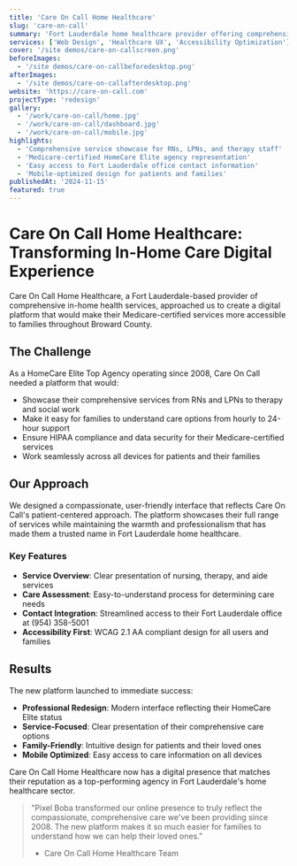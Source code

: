 ```yaml
---
title: 'Care On Call Home Healthcare'
slug: 'care-on-call'
summary: 'Fort Lauderdale home healthcare provider offering comprehensive in-home services through skilled professionals'
services: ['Web Design', 'Healthcare UX', 'Accessibility Optimization']
cover: '/site demos/care-on-callscreen.png'
beforeImages:
  - '/site demos/care-on-callbeforedesktop.png'
afterImages:
  - '/site demos/care-on-callafterdesktop.png'
website: 'https://care-on-call.com'
projectType: 'redesign'
gallery:
  - '/work/care-on-call/home.jpg'
  - '/work/care-on-call/dashboard.jpg'
  - '/work/care-on-call/mobile.jpg'
highlights:
  - 'Comprehensive service showcase for RNs, LPNs, and therapy staff'
  - 'Medicare-certified HomeCare Elite agency representation'
  - 'Easy access to Fort Lauderdale office contact information'
  - 'Mobile-optimized design for patients and families'
publishedAt: '2024-11-15'
featured: true
---
```


# Care On Call Home Healthcare: Transforming In-Home Care Digital Experience

Care On Call Home Healthcare, a Fort Lauderdale-based provider of comprehensive in-home health services, approached us to create a digital platform that would make their Medicare-certified services more accessible to families throughout Broward County.

## The Challenge

As a HomeCare Elite Top Agency operating since 2008, Care On Call needed a platform that would:

- Showcase their comprehensive services from RNs and LPNs to therapy and social work
- Make it easy for families to understand care options from hourly to 24-hour support
- Ensure HIPAA compliance and data security for their Medicare-certified services
- Work seamlessly across all devices for patients and their families

## Our Approach

We designed a compassionate, user-friendly interface that reflects Care On Call's patient-centered approach. The platform showcases their full range of services while maintaining the warmth and professionalism that has made them a trusted name in Fort Lauderdale home healthcare.

### Key Features

- **Service Overview**: Clear presentation of nursing, therapy, and aide services
- **Care Assessment**: Easy-to-understand process for determining care needs
- **Contact Integration**: Streamlined access to their Fort Lauderdale office at (954) 358-5001
- **Accessibility First**: WCAG 2.1 AA compliant design for all users and families

## Results

The new platform launched to immediate success:

- **Professional Redesign**: Modern interface reflecting their HomeCare Elite status
- **Service-Focused**: Clear presentation of their comprehensive care options
- **Family-Friendly**: Intuitive design for patients and their loved ones
- **Mobile Optimized**: Easy access to care information on all devices

Care On Call Home Healthcare now has a digital presence that matches their reputation as a top-performing agency in Fort Lauderdale's home healthcare sector.

> "Pixel Boba transformed our online presence to truly reflect the compassionate, comprehensive care we've been providing since 2008. The new platform makes it so much easier for families to understand how we can help their loved ones."
>
> - Care On Call Home Healthcare Team
